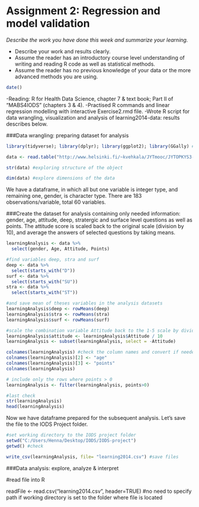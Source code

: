 # Assignment 2: Regression and model validation

*Describe the work you have done this week and summarize your learning.*

- Describe your work and results clearly. 
- Assume the reader has an introductory course level understanding of writing and reading R code as well as statistical methods.
- Assume the reader has no previous knowledge of your data or the more advanced methods you are using.

```r
date()
```

-Reading: R for Health Data Science, chapter 7 & text book; Part II of "MABS4IODS" (chapters 3 & 4).
-Practised R commands and linear regression modelling with interactive Exercise2.rmd file. 
-Wrote R script for data wrangling, visualization and analysis of learning2014-data: results describes below.

###Data wrangling: preparing dataset for analysis

```r
library(tidyverse); library(dplyr); library(ggplot2); library(GGally) #load libraries

data <- read.table("http://www.helsinki.fi/~kvehkala/JYTmooc/JYTOPKYS3-data.txt", sep="\t",  header = TRUE) #upload data

str(data) #exploring structure of the object

dim(data) #explore dimensions of the data

```

We have a dataframe, in which all but one variable is integer type, and remaining one, gender, is character type. There are 183 observations/variable, total 60 variables.

###Create the dataset for analysis containing only needed information: gender, age, attitude, deep, stratergic and surface level questions as well as points. The attitude score is scaled back to the original scale (division by 10), and average the answers of selected questions by taking means.
```r
learningAnalysis <- data %>%
  select(gender, Age, Attitude, Points)

#find variables deep, stra and surf
deep <- data %>%
  select(starts_with("D"))
surf <- data %>%
  select(starts_with("SU"))
stra <- data %>%
  select(starts_with("ST"))

#and save mean of theses variables in the analysis datasets
learningAnalysis$deep <- rowMeans(deep)
learningAnalysis$stra <- rowMeans(stra)
learningAnalysis$surf <- rowMeans(surf)

#scale the combination variable Attitude back to the 1-5 scale by dividing with 10
learningAnalysis$attitude <- learningAnalysis$Attitude / 10
learningAnalysis <- subset(learningAnalysis, select = -Attitude)

colnames(learningAnalysis) #check the column names and convert if needed
colnames(learningAnalysis)[2] <- "age"
colnames(learningAnalysis)[3] <- "points"
colnames(learningAnalysis)

# include only the rows where points > 0
learningAnalysis <- filter(learningAnalysis, points>0)

#last check
str(learningAnalysis)
head(learningAnalysis)

```

Now we have dataframe prepared for the subsequent analysis. Let's save the file to the IODS Project folder.

```r
#set working directory to the IODS project folder
setwd("C:/Users/Henna/Desktop/IODS/IODS-project")
getwd() #check

write_csv(learningAnalysis, file= "learning2014.csv") #save files
```

###Data analysis: explore, analyze & interpret


#read file into R

readFile <- read.csv("learning2014.csv", header=TRUE) #no need to specify path if working directory is set to the folder where file is located
